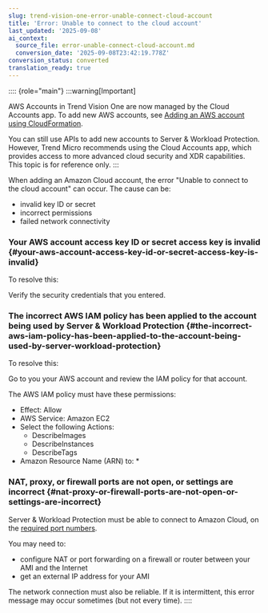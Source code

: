 ```yaml
---
slug: trend-vision-one-error-unable-connect-cloud-account
title: 'Error: Unable to connect to the cloud account'
last_updated: '2025-09-08'
ai_context:
  source_file: error-unable-connect-cloud-account.md
  conversion_date: '2025-09-08T23:42:19.778Z'
conversion_status: converted
translation_ready: true
---
```


:::: {role="main"}
:::warning[Important]

AWS Accounts in Trend Vision One are now managed by the Cloud Accounts app. To add new AWS accounts, see [Adding an AWS account using CloudFormation](adding-aws-account.mdx).

You can still use APIs to add new accounts to Server & Workload Protection. However, Trend Micro recommends using the Cloud Accounts app, which provides access to more advanced cloud security and XDR capabilities. This topic is for reference only.
:::

When adding an Amazon Cloud account, the error "Unable to connect to the cloud account" can occur. The cause can be:

- invalid key ID or secret
- incorrect permissions
- failed network connectivity

### Your AWS account access key ID or secret access key is invalid {#your-aws-account-access-key-id-or-secret-access-key-is-invalid}

To resolve this:

Verify the security credentials that you entered.

### The incorrect AWS IAM policy has been applied to the account being used by Server & Workload Protection {#the-incorrect-aws-iam-policy-has-been-applied-to-the-account-being-used-by-server-workload-protection}

To resolve this:

Go to you your AWS account and review the IAM policy for that account.

The AWS IAM policy must have these permissions:

- Effect: Allow
- AWS Service: Amazon EC2
- Select the following Actions:
  - DescribeImages
  - DescribeInstances
  - DescribeTags
- Amazon Resource Name (ARN) to: \*

### NAT, proxy, or firewall ports are not open, or settings are incorrect {#nat-proxy-or-firewall-ports-are-not-open-or-settings-are-incorrect}

Server & Workload Protection must be able to connect to Amazon Cloud, on the [required port numbers](swp-port-numbers.mdx).

You may need to:

- configure NAT or port forwarding on a firewall or router between your AMI and the Internet
- get an external IP address for your AMI

The network connection must also be reliable. If it is intermittent, this error message may occur sometimes (but not every time).
::::
